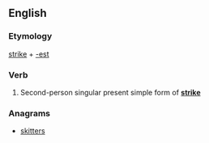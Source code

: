 ==English==

===Etymology===
[[strike]] + [[-est]]

===Verb===
{{en-verb form}}

# {{context|archaic|lang=en}} Second-person singular present simple form of '''[[strike]]'''

===Anagrams===
* [[skitters#English|skitters]]